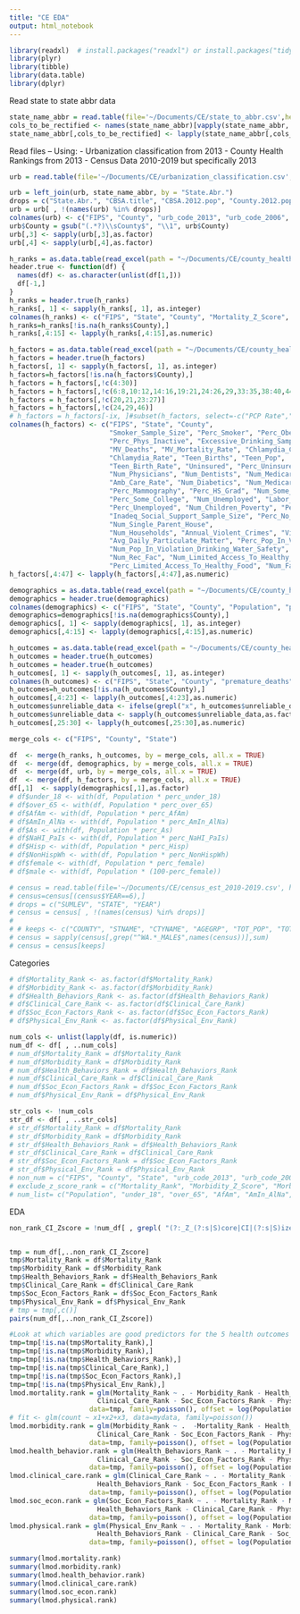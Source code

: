 ```yaml
---
title: "CE EDA"
output: html_notebook
---
```

```r
library(readxl)  # install.packages("readxl") or install.packages("tidyverse")
library(plyr)
library(tibble)
library(data.table)
library(dplyr)
```

Read state to state abbr data
```r
state_name_abbr = read.table(file='~/Documents/CE/state_to_abbr.csv',header = TRUE, sep=',')
cols_to_be_rectified <- names(state_name_abbr)[vapply(state_name_abbr, is.character, logical(1))]
state_name_abbr[,cols_to_be_rectified] <- lapply(state_name_abbr[,cols_to_be_rectified], trimws)
```


Read files -- Using:
- Urbanization classification from 2013
- County Health Rankings from 2013
- Census Data 2010-2019 but specifically 2013

```r
urb = read.table(file='~/Documents/CE/urbanization_classification.csv',header = TRUE, sep=',')

urb = left_join(urb, state_name_abbr, by = "State.Abr.")
drops = c("State.Abr.", "CBSA.title", "CBSA.2012.pop", "County.2012.pop", "X1990.based.code", "X")
urb = urb[ , !(names(urb) %in% drops)]
colnames(urb) <- c("FIPS", "County", "urb_code_2013", "urb_code_2006", "State")
urb$County = gsub("(.*?)\\sCounty$", "\\1", urb$County)
urb[,3] <- sapply(urb[,3],as.factor)
urb[,4] <- sapply(urb[,4],as.factor)

h_ranks = as.data.table(read_excel(path = "~/Documents/CE/county_health_rankings_2013.xls", sheet=3))
header.true <- function(df) {
  names(df) <- as.character(unlist(df[1,]))
  df[-1,]
}
h_ranks = header.true(h_ranks)
h_ranks[, 1] <- sapply(h_ranks[, 1], as.integer)
colnames(h_ranks) <- c("FIPS", "State", "County", "Mortality_Z_Score", "Mortality_Rank", "Morbidity_Z_Score", "Morbidity_Rank", "Health_Behaviors_Z_Score", "Health_Behaviors_Rank", "Clinical_Care_Z_Score", "Clinical_Care_Rank", "Soc_Econ_Factors_Z_Score", "Soc_Econ_Factors_Rank", "Physical_Env_Z_Score", "Physical_Env_Rank")
h_ranks=h_ranks[!is.na(h_ranks$County),]
h_ranks[,4:15] <- lapply(h_ranks[,4:15],as.numeric)

h_factors = as.data.table(read_excel(path = "~/Documents/CE/county_health_rankings_2013.xls", sheet=4))
h_factors = header.true(h_factors)
h_factors[, 1] <- sapply(h_factors[, 1], as.integer)
h_factors=h_factors[!is.na(h_factors$County),]
h_factors = h_factors[,!c(4:30)]
h_factors = h_factors[,!c(6:8,10:12,14:16,19:21,24:26,29,33:35,38:40,44,51,54:56,59:61,64:66,68,72:74,78,81:83,86:88,91:94,97,99,102,105,108,111)]
h_factors = h_factors[,!c(20,21,23:27)]
h_factors = h_factors[,!c(24,29,46)]
# h_factors = h_factors[-ix, ]#subset(h_factors, select=-c("PCP Rate","PCP Ratio"))
colnames(h_factors) <- c("FIPS", "State", "County",
                         "Smoker_Sample_Size", "Perc_Smoker", "Perc_Obese",
                         "Perc_Phys_Inactive", "Excessive_Drinking_Sample_Size", "Perc_Excessive_Drinking",
                         "MV_Deaths", "MV_Mortality_Rate", "Chlamydia_Cases",
                         "Chlamydia_Rate", "Teen_Births", "Teen_Pop",
                         "Teen_Birth_Rate", "Uninsured", "Perc_Uninsured",
                         "Num_Physicians", "Num_Dentists", "Num_Medicare_Enrolled_Amb_Care",
                         "Amb_Care_Rate", "Num_Diabetics", "Num_Medicare_Enrolled_Mammography",
                         "Perc_Mammography", "Perc_HS_Grad", "Num_Some_College",
                         "Perc_Some_College", "Num_Unemployed", "Labor_Force",
                         "Perc_Unemployed", "Num_Children_Poverty", "Perc_Children_Poverty",
                         "Inadeq_Social_Support_Sample_Size", "Perc_No_Social_Support",
                         "Num_Single_Parent_House",
                         "Num_Households", "Annual_Violent_Crimes", "Violent_Crime_Rate",
                         "Avg_Daily_Particulate_Matter", "Perc_Pop_In_Violation_Drinking_Water_Safety",
                         "Num_Pop_In_Violation_Drinking_Water_Safety",
                         "Num_Rec_Fac", "Num_Limited_Access_To_Healthy_Food",
                         "Perc_Limited_Access_To_Healthy_Food", "Num_Fast_Food", "Perc_Fast_Food")
h_factors[,4:47] <- lapply(h_factors[,4:47],as.numeric)

demographics = as.data.table(read_excel(path = "~/Documents/CE/county_health_rankings_2013.xls", sheet=5))[, (16:61) := NULL]
demographics = header.true(demographics)
colnames(demographics) <- c("FIPS", "State", "County", "Population", "perc_under_18", "perc_over_65", "perc_AfAm", "perc_AmIn_AlNa", "perc_As", "perc_NaHI_PaIs", "perc_Hisp", "perc_NonHispWh", "non_profi_en", "perc_non_profi_en", "perc_female")
demographics=demographics[!is.na(demographics$County),]
demographics[, 1] <- sapply(demographics[, 1], as.integer)
demographics[,4:15] <- lapply(demographics[,4:15],as.numeric)

h_outcomes = as.data.table(read_excel(path = "~/Documents/CE/county_health_rankings_2013.xls", sheet=4))[, (31:138) := NULL]
h_outcomes = header.true(h_outcomes)
h_outcomes = header.true(h_outcomes)
h_outcomes[, 1] <- sapply(h_outcomes[, 1], as.integer)
colnames(h_outcomes) <- c("FIPS", "State", "County", "premature_deaths", "premature_death_YPLL_rate", "premature_death_YPLL_rate_CI_low", "premature_death_YPLL_rate_CI_high", "premature_death_YPLL_rate_Z_score", "poor_health_sample_size", "poor_health_perc", "poor_health_CI_low", "poor_health_CI_high", "poor_health_Z_score", "poor_phys_health_sample_size", "poor_phys_health_avg_over_30_days", "poor_phys_health_avg_over_30_days_CI_low", "poor_phys_health_avg_over_30_days_CI_high", "poor_phys_health_avg_over_30_days_Z_score", "poor_ment_health_sample_size", "poor_ment_health_avg_over_30_days", "poor_ment_health_avg_over_30_days_CI_low", "poor_ment_health_avg_over_30_days_CI_high", "poor_ment_health_avg_over_30_days_Z_score", "unreliable_data", "low_birthweight_births", "live_births", "low_birthweight_perc", "low_birthweight_perc_CI_low", "low_birthweight_perc_CI_high", "low_birthweight_perc_Z_score")
h_outcomes=h_outcomes[!is.na(h_outcomes$County),]
h_outcomes[,4:23] <- lapply(h_outcomes[,4:23],as.numeric)
h_outcomes$unreliable_data <- ifelse(grepl("x", h_outcomes$unreliable_data), 1, 0)
h_outcomes$unreliable_data <- sapply(h_outcomes$unreliable_data,as.factor)
h_outcomes[,25:30] <- lapply(h_outcomes[,25:30],as.numeric)

merge_cols <- c("FIPS", "County", "State")

df  <- merge(h_ranks, h_outcomes, by = merge_cols, all.x = TRUE)
df  <- merge(df, demographics, by = merge_cols, all.x = TRUE)
df  <- merge(df, urb, by = merge_cols, all.x = TRUE)
df  <- merge(df, h_factors, by = merge_cols, all.x = TRUE)
df[,1]  <- sapply(demographics[,1],as.factor)
# df$under_18 <- with(df, Population * perc_under_18)
# df$over_65 <- with(df, Population * perc_over_65)
# df$AfAm <- with(df, Population * perc_AfAm)
# df$AmIn_AlNa <- with(df, Population * perc_AmIn_AlNa)
# df$As <- with(df, Population * perc_As)
# df$NaHI_PaIs <- with(df, Population * perc_NaHI_PaIs)
# df$Hisp <- with(df, Population * perc_Hisp)
# df$NonHispWh <- with(df, Population * perc_NonHispWh)
# df$female <- with(df, Population * perc_female)
# df$male <- with(df, Population * (100-perc_female))

# census = read.table(file='~/Documents/CE/census_est_2010-2019.csv', header = TRUE, sep=',')
# census=census[(census$YEAR==6),]
# drops = c("SUMLEV", "STATE", "YEAR")
# census = census[ , !(names(census) %in% drops)]
# 
# # keeps <- c("COUNTY", "STNAME", "CTYNAME", "AGEGRP", "TOT_POP", "TOT_MALE", "TOT_FEMALE",)
# census = sapply(census[,grep("^WA.*_MALE$",names(census))],sum)
# census = census[keeps]
```


Categories
```r
# df$Mortality_Rank <- as.factor(df$Mortality_Rank)
# df$Morbidity_Rank <- as.factor(df$Morbidity_Rank)
# df$Health_Behaviors_Rank <- as.factor(df$Health_Behaviors_Rank)
# df$Clinical_Care_Rank <- as.factor(df$Clinical_Care_Rank)
# df$Soc_Econ_Factors_Rank <- as.factor(df$Soc_Econ_Factors_Rank)
# df$Physical_Env_Rank <- as.factor(df$Physical_Env_Rank)

num_cols <- unlist(lapply(df, is.numeric))
num_df <- df[ , ..num_cols]
# num_df$Mortality_Rank = df$Mortality_Rank
# num_df$Morbidity_Rank = df$Morbidity_Rank
# num_df$Health_Behaviors_Rank = df$Health_Behaviors_Rank
# num_df$Clinical_Care_Rank = df$Clinical_Care_Rank
# num_df$Soc_Econ_Factors_Rank = df$Soc_Econ_Factors_Rank
# num_df$Physical_Env_Rank = df$Physical_Env_Rank

str_cols <- !num_cols  
str_df <- df[ , ..str_cols]
# str_df$Mortality_Rank = df$Mortality_Rank
# str_df$Morbidity_Rank = df$Morbidity_Rank
# str_df$Health_Behaviors_Rank = df$Health_Behaviors_Rank
# str_df$Clinical_Care_Rank = df$Clinical_Care_Rank
# str_df$Soc_Econ_Factors_Rank = df$Soc_Econ_Factors_Rank
# str_df$Physical_Env_Rank = df$Physical_Env_Rank
# non_num = c("FIPS", "County", "State", "urb_code_2013", "urb_code_2006")
# exclude_z_score_rank = c("Mortality_Rank", "Morbidity_Z_Score", "Morbidity_Rank", "Health_Behaviors_Z_Score", "Health_Behaviors_Rank", "Clinical_Care_Z_Score", "Clinical_Care_Rank", "Soc_Econ_Factors_Z_Score", "Soc_Econ_Factors_Rank", "Physical_Env_Z_Score", "Physical_Env_Rank")
# num_list= c("Population", "under_18", "over_65", "AfAm", "AmIn_AlNa", "As", "NaHI_PaIs", "Hisp", "NonHispWh", "non_profi_en", "female", "male")
```

EDA
```r

non_rank_CI_Zscore = !num_df[ , grepl( "(?:_Z_(?:s|S)core|CI|(?:s|S)ize|(?:n|N)um)" , names( num_df ) ) ]


tmp = num_df[,..non_rank_CI_Zscore]
tmp$Mortality_Rank = df$Mortality_Rank
tmp$Morbidity_Rank = df$Morbidity_Rank
tmp$Health_Behaviors_Rank = df$Health_Behaviors_Rank
tmp$Clinical_Care_Rank = df$Clinical_Care_Rank
tmp$Soc_Econ_Factors_Rank = df$Soc_Econ_Factors_Rank
tmp$Physical_Env_Rank = df$Physical_Env_Rank
# tmp = tmp[,c()]
pairs(num_df[,..non_rank_CI_Zscore])

```

```r
#Look at which variables are good predictors for the 5 health outcomes
tmp=tmp[!is.na(tmp$Mortality_Rank),]
tmp=tmp[!is.na(tmp$Morbidity_Rank),]
tmp=tmp[!is.na(tmp$Health_Behaviors_Rank),]
tmp=tmp[!is.na(tmp$Clinical_Care_Rank),]
tmp=tmp[!is.na(tmp$Soc_Econ_Factors_Rank),]
tmp=tmp[!is.na(tmp$Physical_Env_Rank),]
lmod.mortality.rank = glm(Mortality_Rank ~ . - Morbidity_Rank - Health_Behaviors_Rank -
                      Clinical_Care_Rank - Soc_Econ_Factors_Rank - Physical_Env_Rank - Population,
                    data=tmp, family=poisson(), offset = log(Population))
# fit <- glm(count ~ x1+x2+x3, data=mydata, family=poisson())
lmod.morbidity.rank = glm(Morbidity_Rank ~ .  -Mortality_Rank - Health_Behaviors_Rank -
                      Clinical_Care_Rank - Soc_Econ_Factors_Rank - Physical_Env_Rank - Population,
                    data=tmp, family=poisson(), offset = log(Population))
lmod.health_behavior.rank = glm(Health_Behaviors_Rank ~ . - Mortality_Rank - Morbidity_Rank -
                      Clinical_Care_Rank - Soc_Econ_Factors_Rank - Physical_Env_Rank - Population,
                    data=tmp, family=poisson(), offset = log(Population))
lmod.clinical_care.rank = glm(Clinical_Care_Rank ~ . - Mortality_Rank - Morbidity_Rank -
                      Health_Behaviors_Rank - Soc_Econ_Factors_Rank - Physical_Env_Rank - Population,
                    data=tmp, family=poisson(), offset = log(Population))
lmod.soc_econ.rank = glm(Soc_Econ_Factors_Rank ~ . - Mortality_Rank - Morbidity_Rank -
                      Health_Behaviors_Rank - Clinical_Care_Rank - Physical_Env_Rank - Population,
                    data=tmp, family=poisson(), offset = log(Population))
lmod.physical.rank = glm(Physical_Env_Rank ~ . - Mortality_Rank - Morbidity_Rank -
                      Health_Behaviors_Rank - Clinical_Care_Rank - Soc_Econ_Factors_Rank - Population,
                    data=tmp, family=poisson(), offset = log(Population))
```


```r
summary(lmod.mortality.rank)
summary(lmod.morbidity.rank)
summary(lmod.health_behavior.rank)
summary(lmod.clinical_care.rank)
summary(lmod.soc_econ.rank)
summary(lmod.physical.rank)
```
